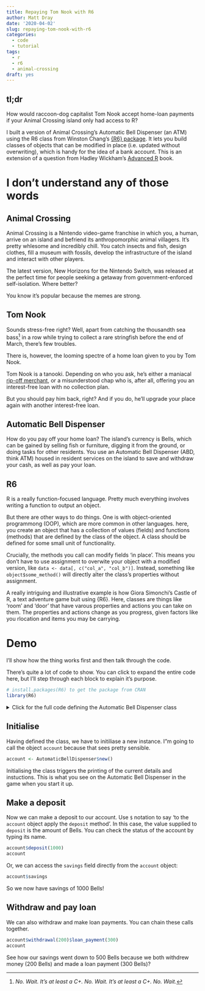 ```yaml
---
title: Repaying Tom Nook with R6
author: Matt Dray
date: '2020-04-02'
slug: repaying-tom-nook-with-r6
categories:
  - code
  - tutorial
tags:
  - r
  - r6
  - animal-crossing
draft: yes
---
```


## tl;dr

How would raccoon-dog capitalist Tom Nook accept home-loan payments if your Animal Crossing island only had access to R?

I built a version of Animal Crossing's Automatic Bell Dispenser (an ATM) using the R6 class from Winston Chang's [{R6} package](https://r6.r-lib.org/). It lets you build classes of objects that can be modified in place (i.e. updated without overwriting), which is handy for the idea of a bank account. This is an extension of a question from Hadley Wickham's [Advanced R](https://adv-r.hadley.nz/r6.html) book.

# I don't understand any of those words

## Animal Crossing

Animal Crossing is a Nintendo video-game franchise in which you, a human, arrive on an island and befriend its anthropomorphic animal villagers. It's pretty whlesome and incredibly chill. You catch insects and fish, design clothes, fill a museum with fossils, develop the infrastructure of the island and interact with other players.

The latest version, New Horizons for the Nintendo Switch, was released at the perfect time for people seeking a getaway from government-enforced self-isolation. Where better?

You know it's popular because the memes are strong.

## Tom Nook

Sounds stress-free right? Well, apart from catching the thousandth sea bass[^seabass] in a row while trying to collect a rare stringfish before the end of March, there's few troubles.

There is, however, the looming spectre of a home loan given to you by Tom Nook.

Tom Nook is a tanooki. Depending on who you ask, he's either a maniacal [rip-off merchant](https://www.vice.com/en_us/article/n7jyjd/tom-nook-ripping-you-off-animal-crossing-new-horizons-bells-to-usd), or a misunderstood chap who is, after all, offering you an interest-free loan with no collection plan.

But you should pay him back, right? And if you do, he'll upgrade your place again with another interest-free loan. 

## Automatic Bell Dispenser

How do you pay off your home loan? The island's currency is Bells, which can be gained by selling fish or furniture, digging it from the ground, or doing tasks for other residents. You use an Automatic Bell Dispenser (ABD, think ATM) housed in resident services on the island to save and withdraw your cash, as well as pay your loan.

## R6

R is a really function-focused language. Pretty much everything involves writing a function to output an object.

But there are other ways to do things. One is with object-oriented programmong (OOP), which are more common in other languages. here, you create an object that has a collection of values (fields) and functions (methods) that are defined by the class of the object. A class should be defined for some small unit of functionality.

Crucially, the methods you call can modify fields 'in place'. This means you don't have to use assignment to overwite your object with a modified version, like `data <- data[, c("col_a", "col_b")]`. Instead, something like `object$some_method()` will directly alter the class's properties without assignment.

A really intriguing and illustrative example is how Giora Simonchi's Castle of R, a text adventure game buit using {R6}. Here, classes are things like 'room' and 'door' that have varous properties and actions you can take on them. The properties and actions change as you progress, given factors like you rlocation and items you may be carrying.

# Demo

I'll show how the thing works first and then talk through the code.

There's quite a lot of code to show. You can click to expand the entire code here, but I'll step through each block to explain it's purpose.

```r
# install.packages(R6) to get the package from CRAN
library(R6)
```

<details><summary>Click for the full code defining the Automatic Bell Dispenser class</summary>
```r
AutomaticBellDispenser <- R6Class(
  "AutomaticBellDispenser",
  list(
    
    # set initial values
    savings = 0,
    loan = 2498000,  # final loan size
    
    # Startup message shows account status and options
    initialize = function(...) {
      loan_formatted <- format(self$loan, big.mark = ",", scientific = FALSE)
      savings_formatted <- format(  # separate with commas, prevent sci notation
        self$savings, big.mark = ",", scientific = FALSE
      )
      cat("Automatic Bell Dispenser (ABD)\n\n")  # cat() prints to console
      cat(emo::ji("bell"), "Loan Balance:", loan_formatted, "Bells\n")
      cat(emo::ji("pig2"), "Savings Balance:", savings_formatted, "Bells\n\n")
      cat(
        "Please make a selection from the menu below\n\n",
        emo::ji("house"), "loan_payment()\n",
        emo::ji("arrow_up"), "deposit()\n",
        emo::ji("arrow_down"), "withdrawal()"
      )
    },
    
    # function to deposit an amount into savings
    deposit = function(amount = 0) { 
      amount_int <- as.integer(amount)  # round to nearest lowest integer
      if (amount - amount_int > 0) {  # warning if rounding has occurred
        warning(
          "Deposit rounded to ", amount_int, " Bells.",
          call. = FALSE # prevents printing of the error-causing line
        )
      } else {
        self$savings <- self$savings + amount_int  # add amount to savings
      }
      invisible(self)
    },
    
    # function to withdraw an amount from savings
    withdrawal = function(amount = 0) {
      amount_int <- as.integer(amount)  # round to nearest lowest integer
      if (amount - amount_int > 0) {  # warning if rounding has occurred
        warning("Withdrawal rounded to ", amount_int, " Bells.", call. = FALSE)
      }
      if (self$savings - amount_int < 0) {
        warning(  # can't withdraw more than you have so warn and take max
          "Withdrew all savings: ", self$savings, " Bells.", call. = FALSE
        )
        self$savings <- 0
      } else {  # otherwise subtract amount from your savings
        self$savings <- self$savings - amount_int
        invisible(self)
      }
    },
    
    # function to make loan payment from savings
    loan_payment = function(amount = 0, full_amount = FALSE) {
      if (self$loan == 0) {  # stop if the loan has already been paid in full
        stop("You already finished paying your loan!", call. = FALSE)
      }
      amount_int <- as.integer(amount)  # round to nearest lowest integer
      if (amount - amount_int > 0) {  # warning if rounding has occurred
        warning("Payment rounded to ", amount_int, " Bells.", call. = FALSE)
      }
      if (full_amount == TRUE) {  # choose to pay with everything in savings
        self$loan <- self$loan - self$savings  # reduce loan by savings amount
        self$savings <- 0  # remove all savings
      } else if (self$savings - amount_int < 0) {
        warning(  # can't pay more than total savings, so warn and pay max
          "Paid total amount from savings instead: ", self$savings, " Bells.",
          call. = FALSE
        )
        self$loan <- self$loan - self$savings  # subtract total savings
        self$savings <- 0  # all savings used for this repayment
      } else if (self$loan - amount_int < 0) {
        warning(  # can't pay more than remaining loan, warn and pay remaining
          "Paid total remaining loan instead: ", self$loan, " Bells.",
          call. = FALSE
        )
        self$loan <- 0  # loan paid in full
        self$savings <- amount_int - self$loan  # excess back into savings
      } else {  # otherwise just remove the amount from the savings and loan
        self$savings <- self$savings - amount_int
        self$loan <- self$loan - amount_int
      }
      if (self$loan == 0) {  # when the loan is totally cleared
        cat(
          emo::ji("smiley"),
          "Sweet! I finally finished paying off my very last home loan!",
          emo::ji("tada")
        )
      }
      invisible(self)
    },
    
    # Print method matches initialisation message
    print = function(...) {
      loan_formatted <- format(self$loan, big.mark = ",", scientific = FALSE)
      savings_formatted <- format(
        self$savings, big.mark = ",", scientific = FALSE
      )
      cat("Automatic Bell Dispenser (ABD)\n\n")
      cat(emo::ji("bell"), "Loan Balance:", loan_formatted, "Bells\n")
      cat(emo::ji("pig2"), "Savings Balance:", savings_formatted, "Bells\n\n")
      cat(
        "Please make a selection from the menu below\n\n",
        emo::ji("house"), "loan_payment()\n",
        emo::ji("arrow_up"), "deposit()\n",
        emo::ji("arrow_down"), "withdrawal()"
      )
    }
      
  )
)
```
</details>

## Initialise

Having defined the class, we have to initiliase a new instance. I"m going to call the object `account` because that sees pretty sensible.

```r
account <- AutomaticBellDispenser$new()
```

Initialising the class triggers the printing of the current details and instuctions. This is what you see on the Automatic Bell Dispenser in the game when you start it up.

## Make a deposit

Now we can make a deposit to our account. Use `$` notation to say 'to the `account` object apply the `deposit` method'. In this case, the value supplied to `deposit` is the amount of Bells. You can check the status of the account by typing its name.

```r
account$deposit(1000)
account
```

Or, we can access the `savings` field directly from the `account` object:

```r
account$savings
```

So we now have savings of 1000 Bells!

## Withdraw and pay loan

We can also withdraw and make loan payments. You can chain these calls together.

```r
account$withdrawal(200)$loan_payment(300)
account
```

See how our savings went down to 500 Bells because we both withdrew money (200 Bells) and made a loan payment (300 Bells)?

[^seabass]: _No. Wait. It's at least a C+. No. Wait. It's at least a C+. No. Wait._